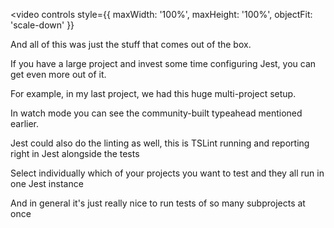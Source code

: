 

<Invert>

<video
  controls
  style={{ maxWidth: '100%', maxHeight: '100%', objectFit: 'scale-down' }}
>
  <source src={jestFancyStuff} type="video/webm" />
</video>

</Invert>

<Notes>

And all of this was just the stuff that comes out of the box.

If you have a large project and invest some time configuring Jest, you can get even more out of it.

For example, in my last project, we had this huge multi-project setup.

In watch mode you can see the community-built typeahead mentioned earlier.

Jest could also do the linting as well, this is TSLint running and reporting right in Jest alongside the tests

Select individually which of your projects you want to test and they all run in one Jest instance

And in general it's just really nice to run tests of so many subprojects at once

</Notes>
